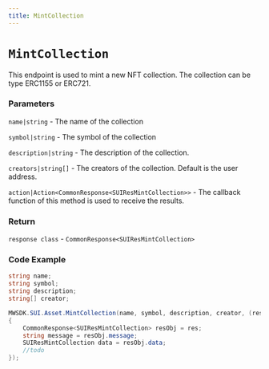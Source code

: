 ```yaml
---
title: MintCollection
---
```


# `MintCollection`

This endpoint is used to mint a new NFT collection. The collection can be type ERC1155 or ERC721.

### Parameters

`name|string` - The name of the collection

`symbol|string` - The symbol of the collection

`description|string` - The description of the collection.

`creators|string[]` - The creators of the collection. Default is the user address.

`action|Action<CommonResponse<SUIResMintCollection>>` - The callback function of this method is used to receive the results.

### Return

`response class` - `CommonResponse<SUIResMintCollection>`

### Code Example

```csharp
string name;
string symbol;
string description;
string[] creator;

MWSDK.SUI.Asset.MintCollection(name, symbol, description, creator, (res) =>
{
    CommonResponse<SUIResMintCollection> resObj = res;
    string message = resObj.message;
    SUIResMintCollection data = resObj.data;
    //todo
});
```
